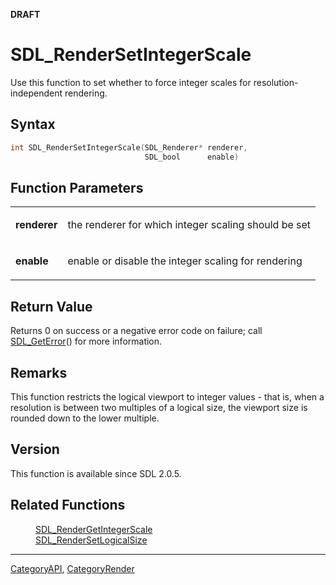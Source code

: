 <span color="red">'''DRAFT'''</span>

<!-- #You will need to remove the line #acl All:read above in order to be able to save the new page.  Do not remove any other content above this comment.  You may delete this comment before you save. -->

<!-- #*^*^*^*^*See http://wiki.libsdl.org/moin.cgi/SGFunctions for details on editing this page*^*^*^*^* -->


= SDL_RenderSetIntegerScale =
Use this function to set whether to force integer scales for resolution-independent rendering.




== Syntax ==
<syntaxhighlight lang='c++'>
int SDL_RenderSetIntegerScale(SDL_Renderer* renderer,
                              SDL_bool      enable)
</syntaxhighlight>


== Function Parameters ==
{|
|'''renderer'''
|the renderer for which integer scaling should be set
|-
|'''enable'''
|enable or disable the integer scaling for rendering
|}


== Return Value ==
Returns 0 on success or a negative error code on failure; call [[SDL_GetError]]() for more information.



== Remarks ==
This function restricts the logical viewport to integer values - that is, when a resolution is between two multiples of a logical size, the viewport size is rounded down to the lower multiple.


== Version ==
This function is available since SDL 2.0.5.


== Related Functions ==
:[[SDL_RenderGetIntegerScale]]
:[[SDL_RenderSetLogicalSize]]
<!-- #Remove this section if empty -->

----
[[CategoryAPI]], [[CategoryRender]]
<!-- #See the Style Guide for instructions on editing the footer. -->
